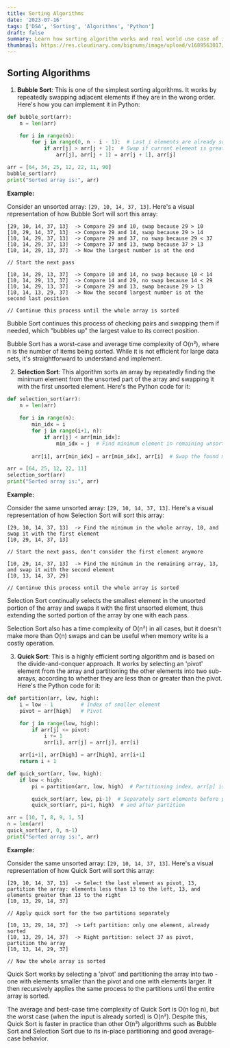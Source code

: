```yaml
---
title: Sorting Algorithms
date: '2023-07-16'
tags: ['DSA', 'Sorting', 'Algorithms', 'Python']
draft: false
summary: Learn how sorting algorithm works and real world use case of it.
thumbnail: https://res.cloudinary.com/bignums/image/upload/v1689563017/sorting-algorithms_t7eh7r.webp
---
```


## **Sorting Algorithms**

1. **Bubble Sort**: This is one of the simplest sorting algorithms. It works by repeatedly swapping adjacent elements if they are in the wrong order. Here's how you can implement it in Python:

```python
def bubble_sort(arr):
    n = len(arr)

    for i in range(n):
        for j in range(0, n - i - 1):  # Last i elements are already sorted
            if arr[j] > arr[j + 1]:  # Swap if current element is greater than next
                arr[j], arr[j + 1] = arr[j + 1], arr[j]

arr = [64, 34, 25, 12, 22, 11, 90]
bubble_sort(arr)
print("Sorted array is:", arr)
```

**Example:**

Consider an unsorted array: `[29, 10, 14, 37, 13]`. Here's a visual representation of how Bubble Sort will sort this array:

```plaintext
[29, 10, 14, 37, 13]  -> Compare 29 and 10, swap because 29 > 10
[10, 29, 14, 37, 13]  -> Compare 29 and 14, swap because 29 > 14
[10, 14, 29, 37, 13]  -> Compare 29 and 37, no swap because 29 < 37
[10, 14, 29, 37, 13]  -> Compare 37 and 13, swap because 37 > 13
[10, 14, 29, 13, 37]  -> Now the largest number is at the end

// Start the next pass

[10, 14, 29, 13, 37]  -> Compare 10 and 14, no swap because 10 < 14
[10, 14, 29, 13, 37]  -> Compare 14 and 29, no swap because 14 < 29
[10, 14, 29, 13, 37]  -> Compare 29 and 13, swap because 29 > 13
[10, 14, 13, 29, 37]  -> Now the second largest number is at the second last position

// Continue this process until the whole array is sorted
```

Bubble Sort continues this process of checking pairs and swapping them if needed, which "bubbles up" the largest value to its correct position.

Bubble Sort has a worst-case and average time complexity of O(n²), where n is the number of items being sorted. While it is not efficient for large data sets, it's straightforward to understand and implement.

2. **Selection Sort**: This algorithm sorts an array by repeatedly finding the minimum element from the unsorted part of the array and swapping it with the first unsorted element. Here's the Python code for it:

```python
def selection_sort(arr):
    n = len(arr)
    
    for i in range(n):
        min_idx = i
        for j in range(i+1, n):
            if arr[j] < arr[min_idx]:
                min_idx = j  # Find minimum element in remaining unsorted array
                
        arr[i], arr[min_idx] = arr[min_idx], arr[i]  # Swap the found minimum with the first element of unsorted array

arr = [64, 25, 12, 22, 11]
selection_sort(arr)
print("Sorted array is:", arr)
```

**Example:**

Consider the same unsorted array: `[29, 10, 14, 37, 13]`. Here's a visual representation of how Selection Sort will sort this array:

```plaintext
[29, 10, 14, 37, 13]  -> Find the minimum in the whole array, 10, and swap it with the first element
[10, 29, 14, 37, 13] 

// Start the next pass, don't consider the first element anymore

[10, 29, 14, 37, 13]  -> Find the minimum in the remaining array, 13, and swap it with the second element
[10, 13, 14, 37, 29]

// Continue this process until the whole array is sorted
```

Selection Sort continually selects the smallest element in the unsorted portion of the array and swaps it with the first unsorted element, thus extending the sorted portion of the array by one with each pass.

Selection Sort also has a time complexity of O(n²) in all cases, but it doesn't make more than O(n) swaps and can be useful when memory write is a costly operation.

3. **Quick Sort**: This is a highly efficient sorting algorithm and is based on the divide-and-conquer approach. It works by selecting an 'pivot' element from the array and partitioning the other elements into two sub-arrays, according to whether they are less than or greater than the pivot. Here's the Python code for it:

```python
def partition(arr, low, high):
    i = low - 1         # Index of smaller element
    pivot = arr[high]   # Pivot

    for j in range(low, high):
        if arr[j] <= pivot:
            i += 1
            arr[i], arr[j] = arr[j], arr[i]

    arr[i+1], arr[high] = arr[high], arr[i+1]
    return i + 1

def quick_sort(arr, low, high):
    if low < high:
        pi = partition(arr, low, high)  # Partitioning index, arr[p] is now at right place

        quick_sort(arr, low, pi-1)  # Separately sort elements before partition
        quick_sort(arr, pi+1, high)  # and after partition

arr = [10, 7, 8, 9, 1, 5]
n = len(arr)
quick_sort(arr, 0, n-1)
print("Sorted array is:", arr)
``` 
**Example:**

Consider the same unsorted array: `[29, 10, 14, 37, 13]`. Here's a visual representation of how Quick Sort will sort this array:

```plaintext
[29, 10, 14, 37, 13]  -> Select the last element as pivot, 13, partition the array: elements less than 13 to the left, 13, and elements greater than 13 to the right
[10, 13, 29, 14, 37]

// Apply quick sort for the two partitions separately

[10, 13, 29, 14, 37]  -> Left partition: only one element, already sorted
[10, 13, 29, 14, 37]  -> Right partition: select 37 as pivot, partition the array
[10, 13, 14, 29, 37]

// Now the whole array is sorted
```

Quick Sort works by selecting a 'pivot' and partitioning the array into two - one with elements smaller than the pivot and one with elements larger. It then recursively applies the same process to the partitions until the entire array is sorted.

The average and best-case time complexity of Quick Sort is O(n log n), but the worst case (when the input is already sorted) is O(n²). Despite this, Quick Sort is faster in practice than other O(n²) algorithms such as Bubble Sort and Selection Sort due to its in-place partitioning and good average-case behavior.



